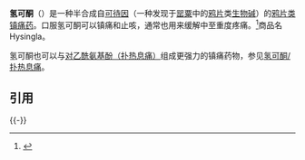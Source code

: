 {{drugbox
| Watchedfields = changed
| verifiedrevid = 443251358
| IUPAC_name = 4,5α-epoxy-3-methoxy-17-methylmorphinan-6-one
| image = Hydrocodone skeletal.svg
| image2 = Hydrocodone-Spartan-PM3-3D-balls.png
<!--Clinical data-->
| tradename = Zohydro ER
| Drugs.com = {{drugs.com|CONS|hydrocodone}}
| MedlinePlus = a601006
| pregnancy_US = C
| legal_AU = Schedule 8
| legal_CA = Schedule I
| legal_UK = Class A
| legal_US = Schedule II
| dependency_liability = 极高 / 高
| routes_of_administration = 口服, 鼻内, 直肠
<!--Pharmacokinetic data-->
| bioavailability = 高
| metabolism = 肝脏: [[CYP2D6|CYP2D6]] (次要; 转化为 [[氢吗啡酮|氢吗啡酮]]), [[CYP3A4|CYP3A4]] (主要; 转化为 [[去甲基氢吗啡酮|去甲基氢吗啡酮]])
| elimination_half-life = 3.8–6 小时
| excretion = 肾脏
<!--Identifiers-->
| IUPHAR_ligand = 7081
| CAS_number_Ref = {{cascite|correct|??}}
| CAS_number = 125-29-1
| ATC_prefix = R05
| ATC_suffix = DA03
| PubChem = 5284569
| DrugBank_Ref = {{drugbankcite|correct|drugbank}}
| DrugBank = DB00956
| ChemSpiderID_Ref = {{chemspidercite|correct|chemspider}}
| ChEBI_Ref = {{ebicite|correct|EBI}}
| ChEBI = 5779
| ChemSpiderID = 4447623
| UNII_Ref = {{fdacite|correct|FDA}}
| UNII = 6YKS4Y3WQ7
| KEGG_Ref = {{keggcite|correct|kegg}}
| KEGG = D08045
| ChEMBL_Ref = {{ebicite|correct|EBI}}
| ChEMBL = 1457
<!--Chemical data-->
| C=18 | H=21 | N=1 | O=3
| molecular_weight = 299.368 g/mol
| smiles = O=C4[C@@H]5Oc1c2c(ccc1OC)C[C@H]3N(CC[C@]25[C@H]3CC4)C
| InChI = 1/C18H21NO3/c1-19-8-7-18-11-4-5-13(20)17(18)22-16-14(21-2)6-3-10(15(16)18)9-12(11)19/h3,6,11-12,17H,4-5,7-9H2,1-2H3/t11-,12+,17-,18-/m0/s1
| StdInChI_Ref = {{stdinchicite|correct|chemspider}}
| StdInChI = 1S/C18H21NO3/c1-19-8-7-18-11-4-5-13(20)17(18)22-16-14(21-2)6-3-10(15(16)18)9-12(11)19/h3,6,11-12,17H,4-5,7-9H2,1-2H3/t11-,12+,17-,18-/m0/s1
| StdInChIKey_Ref = {{stdinchicite|correct|chemspider}}
| StdInChIKey = LLPOLZWFYMWNKH-CMKMFDCUSA-N
| synonyms = dihydrocodeinone
}}
{{medical}}
'''氢可酮'''（{{lang-en|Hydrocodone}}）是一种半合成自[[可待因|可待因]]（一种发现于[[罂粟|罂粟]]中的[[鸦片|鸦片]]类[[生物鹼|生物碱]]）的[[鸦片类药物|鸦片类镇痛药]]。口服氢可酮可以镇痛和止咳，通常也用来缓解中至重度疼痛。<ref name="isbn1-4200-5458-9">{{cite book |author=Karch, Steven B. |authorlink= |editor= |others= |title=Pharmacokinetics and pharmacodynamics of abused drugs |edition= |language= |publisher=CRC Press |location=Boca Raton |year=2008 |origyear= |pages=[https://archive.org/details/pharmacokinetics00fffl_632/page/n67 55]–56 |quote= |isbn=1-4200-5458-9 |oclc= |doi= |url=https://archive.org/details/pharmacokinetics00fffl_632|accessdate=}}</ref>商品名Hysingla。

氢可酮也可以与[[对乙酰氨基酚|对乙酰氨基酚（扑热息痛）]]组成更强力的镇痛药物，参见[[氢可酮/扑热息痛|氢可酮/扑热息痛]]。

==引用==
{{reflist}}

{{-}}
{{Drug use}}
{{Pharm-stub}}